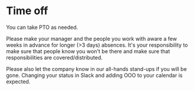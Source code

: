 # Time off

You can take PTO as needed.

Please make your manager and the people you work with aware a few weeks in advance for longer (>3 days) absences. It's your responsibility to make sure that people know you won't be there and make sure that responsibilities are covered/distributed.

Please also let the company know in our all-hands stand-ups if you will be gone. Changing your status in Slack and adding OOO to your calendar is expected.
